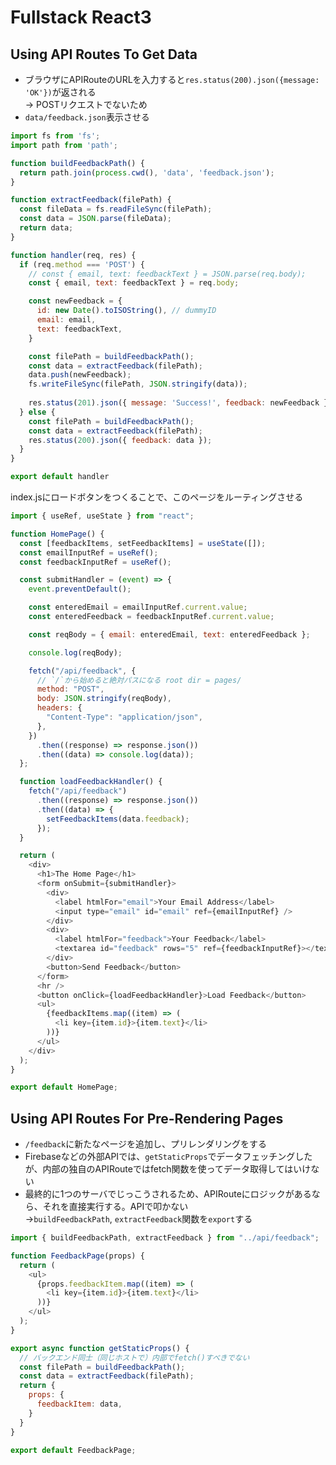 # Fullstack React3

## Using API Routes To Get Data
- ブラウザにAPIRouteのURLを入力すると`res.status(200).json({message: 'OK'})`が返される
<br/> → POSTリクエストでないため
- `data/feedback.json`表示させる

```js
import fs from 'fs';
import path from 'path';

function buildFeedbackPath() {
  return path.join(process.cwd(), 'data', 'feedback.json');
}

function extractFeedback(filePath) {
  const fileData = fs.readFileSync(filePath);
  const data = JSON.parse(fileData);
  return data;
}

function handler(req, res) {
  if (req.method === 'POST') {
    // const { email, text: feedbackText } = JSON.parse(req.body);
    const { email, text: feedbackText } = req.body;

    const newFeedback = {
      id: new Date().toISOString(), // dummyID
      email: email,
      text: feedbackText,
    }

    const filePath = buildFeedbackPath();
    const data = extractFeedback(filePath);
    data.push(newFeedback);
    fs.writeFileSync(filePath, JSON.stringify(data));
    
    res.status(201).json({ message: 'Success!', feedback: newFeedback });
  } else {
    const filePath = buildFeedbackPath();
    const data = extractFeedback(filePath);
    res.status(200).json({ feedback: data });
  }
}

export default handler
```

index.jsにロードボタンをつくることで、このページをルーティングさせる

```js filename="index.js"
import { useRef, useState } from "react";

function HomePage() {
  const [feedbackItems, setFeedbackItems] = useState([]);
  const emailInputRef = useRef();
  const feedbackInputRef = useRef();

  const submitHandler = (event) => {
    event.preventDefault();

    const enteredEmail = emailInputRef.current.value;
    const enteredFeedback = feedbackInputRef.current.value;

    const reqBody = { email: enteredEmail, text: enteredFeedback };

    console.log(reqBody);

    fetch("/api/feedback", {
      // `/`から始めると絶対パスになる root dir = pages/
      method: "POST",
      body: JSON.stringify(reqBody),
      headers: {
        "Content-Type": "application/json",
      },
    })
      .then((response) => response.json())
      .then((data) => console.log(data));
  };

  function loadFeedbackHandler() {
    fetch("/api/feedback")
      .then((response) => response.json())
      .then((data) => {
        setFeedbackItems(data.feedback);
      });
  }

  return (
    <div>
      <h1>The Home Page</h1>
      <form onSubmit={submitHandler}>
        <div>
          <label htmlFor="email">Your Email Address</label>
          <input type="email" id="email" ref={emailInputRef} />
        </div>
        <div>
          <label htmlFor="feedback">Your Feedback</label>
          <textarea id="feedback" rows="5" ref={feedbackInputRef}></textarea>
        </div>
        <button>Send Feedback</button>
      </form>
      <hr />
      <button onClick={loadFeedbackHandler}>Load Feedback</button>
      <ul>
        {feedbackItems.map((item) => (
          <li key={item.id}>{item.text}</li>
        ))}
      </ul>
    </div>
  );
}

export default HomePage;

```

## Using API Routes For Pre-Rendering Pages
- `/feedback`に新たなページを追加し、プリレンダリングをする
- Firebaseなどの外部APIでは、`getStaticProps`でデータフェッチングしたが、内部の独自のAPIRouteではfetch関数を使ってデータ取得してはいけない
- 最終的に1つのサーバでじっこうされるため、APIRouteにロジックがあるなら、それを直接実行する。APIで叩かない
<br/> →`buildFeedbackPath`, `extractFeedback`関数を`export`する

```js filename="pages/feedback/index.js"
import { buildFeedbackPath, extractFeedback } from "../api/feedback";

function FeedbackPage(props) {
  return (
    <ul>
      {props.feedbackItem.map((item) => (
        <li key={item.id}>{item.text}</li>
      ))}
    </ul>
  );
}

export async function getStaticProps() {
  // バックエンド同士（同じホストで）内部でfetch()すべきでない
  const filePath = buildFeedbackPath();
  const data = extractFeedback(filePath);
  return {
    props: {
      feedbackItem: data,
    }
  }
}

export default FeedbackPage;

```